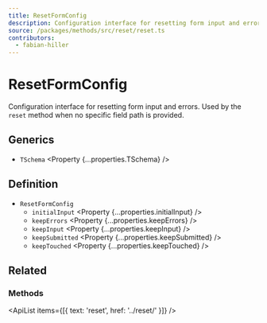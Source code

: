 ```yaml
---
title: ResetFormConfig
description: Configuration interface for resetting form input and errors.
source: /packages/methods/src/reset/reset.ts
contributors:
  - fabian-hiller
---
```



# ResetFormConfig

Configuration interface for resetting form input and errors. Used by the `reset` method when no specific field path is provided.

## Generics

- `TSchema` <Property {...properties.TSchema} />

## Definition

- `ResetFormConfig`
  - `initialInput` <Property {...properties.initialInput} />
  - `keepErrors` <Property {...properties.keepErrors} />
  - `keepInput` <Property {...properties.keepInput} />
  - `keepSubmitted` <Property {...properties.keepSubmitted} />
  - `keepTouched` <Property {...properties.keepTouched} />

## Related

### Methods

<ApiList items={[{ text: 'reset', href: '../reset/' }]} />
